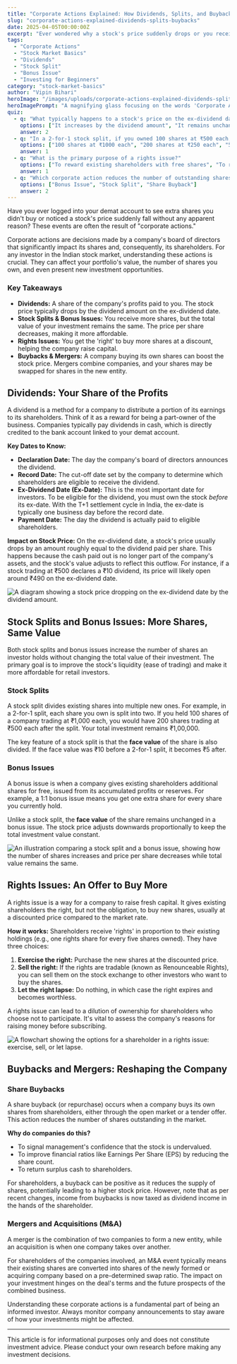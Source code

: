 ```yaml
---
title: "Corporate Actions Explained: How Dividends, Splits, and Buybacks Impact Your Stocks"
slug: "corporate-actions-explained-dividends-splits-buybacks"
date: 2025-04-05T00:00:00Z
excerpt: "Ever wondered why a stock's price suddenly drops or you receive extra shares in your demat account? This guide breaks down corporate actions like dividends, stock splits, rights issues, and buybacks for Indian investors."
tags:
  - "Corporate Actions"
  - "Stock Market Basics"
  - "Dividends"
  - "Stock Split"
  - "Bonus Issue"
  - "Investing for Beginners"
category: "stock-market-basics"
author: "Vipin Bihari"
heroImage: "/images/uploads/corporate-actions-explained-dividends-splits-buybacks/hero-image.jpg"
heroImagePrompt: "A magnifying glass focusing on the words 'Corporate Actions' on a financial newspaper, with stock charts in the background."
quiz:
  - q: "What typically happens to a stock's price on the ex-dividend date?"
    options: ["It increases by the dividend amount", "It remains unchanged", "It drops by approximately the dividend amount"]
    answer: 2
  - q: "In a 2-for-1 stock split, if you owned 100 shares at ₹500 each, what would you have after the split?"
    options: ["100 shares at ₹1000 each", "200 shares at ₹250 each", "50 shares at ₹1000 each"]
    answer: 1
  - q: "What is the primary purpose of a rights issue?"
    options: ["To reward existing shareholders with free shares", "To raise fresh capital from existing shareholders", "To buy back shares from the open market"]
    answer: 1
  - q: "Which corporate action reduces the number of outstanding shares in the market?"
    options: ["Bonus Issue", "Stock Split", "Share Buyback"]
    answer: 2
---
```


Have you ever logged into your demat account to see extra shares you didn't buy or noticed a stock's price suddenly fall without any apparent reason? These events are often the result of "corporate actions."

Corporate actions are decisions made by a company's board of directors that significantly impact its shares and, consequently, its shareholders. For any investor in the Indian stock market, understanding these actions is crucial. They can affect your portfolio's value, the number of shares you own, and even present new investment opportunities.

### Key Takeaways
*   **Dividends:** A share of the company's profits paid to you. The stock price typically drops by the dividend amount on the ex-dividend date.
*   **Stock Splits & Bonus Issues:** You receive more shares, but the total value of your investment remains the same. The price per share decreases, making it more affordable.
*   **Rights Issues:** You get the 'right' to buy more shares at a discount, helping the company raise capital.
*   **Buybacks & Mergers:** A company buying its own shares can boost the stock price. Mergers combine companies, and your shares may be swapped for shares in the new entity.

## Dividends: Your Share of the Profits

A dividend is a method for a company to distribute a portion of its earnings to its shareholders. Think of it as a reward for being a part-owner of the business. Companies typically pay dividends in cash, which is directly credited to the bank account linked to your demat account.

**Key Dates to Know:**
*   **Declaration Date:** The day the company's board of directors announces the dividend.
*   **Record Date:** The cut-off date set by the company to determine which shareholders are eligible to receive the dividend.
*   **Ex-Dividend Date (Ex-Date):** This is the most important date for investors. To be eligible for the dividend, you must own the stock *before* its ex-date. With the T+1 settlement cycle in India, the ex-date is typically one business day before the record date.
*   **Payment Date:** The day the dividend is actually paid to eligible shareholders.

**Impact on Stock Price:**
On the ex-dividend date, a stock's price usually drops by an amount roughly equal to the dividend paid per share. This happens because the cash paid out is no longer part of the company's assets, and the stock's value adjusts to reflect this outflow. For instance, if a stock trading at ₹500 declares a ₹10 dividend, its price will likely open around ₹490 on the ex-dividend date.

![A diagram showing a stock price dropping on the ex-dividend date by the dividend amount.](/images/uploads/corporate-actions-explained-dividends-splits-buybacks/dividend-effect.png)

## Stock Splits and Bonus Issues: More Shares, Same Value

Both stock splits and bonus issues increase the number of shares an investor holds without changing the total value of their investment. The primary goal is to improve the stock's liquidity (ease of trading) and make it more affordable for retail investors.

### Stock Splits

A stock split divides existing shares into multiple new ones. For example, in a 2-for-1 split, each share you own is split into two. If you held 100 shares of a company trading at ₹1,000 each, you would have 200 shares trading at ₹500 each after the split. Your total investment remains ₹1,00,000.

The key feature of a stock split is that the **face value** of the share is also divided. If the face value was ₹10 before a 2-for-1 split, it becomes ₹5 after.

### Bonus Issues

A bonus issue is when a company gives existing shareholders additional shares for free, issued from its accumulated profits or reserves. For example, a 1:1 bonus issue means you get one extra share for every share you currently hold.

Unlike a stock split, the **face value** of the share remains unchanged in a bonus issue. The stock price adjusts downwards proportionally to keep the total investment value constant.

![An illustration comparing a stock split and a bonus issue, showing how the number of shares increases and price per share decreases while total value remains the same.](/images/uploads/corporate-actions-explained-dividends-splits-buybacks/split-bonus-comparison.png)

## Rights Issues: An Offer to Buy More

A rights issue is a way for a company to raise fresh capital. It gives existing shareholders the right, but not the obligation, to buy new shares, usually at a discounted price compared to the market rate.

**How it works:**
Shareholders receive 'rights' in proportion to their existing holdings (e.g., one rights share for every five shares owned). They have three choices:
1.  **Exercise the right:** Purchase the new shares at the discounted price.
2.  **Sell the right:** If the rights are tradable (known as Renounceable Rights), you can sell them on the stock exchange to other investors who want to buy the shares.
3.  **Let the right lapse:** Do nothing, in which case the right expires and becomes worthless.

A rights issue can lead to a dilution of ownership for shareholders who choose not to participate. It's vital to assess the company's reasons for raising money before subscribing.

![A flowchart showing the options for a shareholder in a rights issue: exercise, sell, or let lapse.](/images/uploads/corporate-actions-explained-dividends-splits-buybacks/rights-issue-options.png)

## Buybacks and Mergers: Reshaping the Company

### Share Buybacks

A share buyback (or repurchase) occurs when a company buys its own shares from shareholders, either through the open market or a tender offer. This action reduces the number of shares outstanding in the market.

**Why do companies do this?**
*   To signal management's confidence that the stock is undervalued.
*   To improve financial ratios like Earnings Per Share (EPS) by reducing the share count.
*   To return surplus cash to shareholders.

For shareholders, a buyback can be positive as it reduces the supply of shares, potentially leading to a higher stock price. However, note that as per recent changes, income from buybacks is now taxed as dividend income in the hands of the shareholder.

### Mergers and Acquisitions (M&A)

A merger is the combination of two companies to form a new entity, while an acquisition is when one company takes over another.

For shareholders of the companies involved, an M&A event typically means their existing shares are converted into shares of the newly formed or acquiring company based on a pre-determined swap ratio. The impact on your investment hinges on the deal's terms and the future prospects of the combined business.

Understanding these corporate actions is a fundamental part of being an informed investor. Always monitor company announcements to stay aware of how your investments might be affected.

---
This article is for informational purposes only and does not constitute investment advice. Please conduct your own research before making any investment decisions.